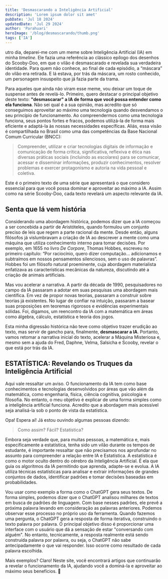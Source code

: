 ```yaml
---
title: 'Desmascarando a Inteligência Artificial'
description: 'Lorem ipsum dolor sit amet'
pubDate: 'Jul 18 2024'
updatedDate: 'Jul 29 2024'
author: 'Parahuari'
heroImage: '/blog/desmascarando/thumb.png'
tags: ['IA']
---
```


<CapitalLetter letter='O' />utro dia, deparei-me com um meme sobre Inteligência Artificial (IA) em minha *timeline*. Ele fazia uma referência ao clássico epílogo dos desenhos do Scooby-Doo, em que o vilão é desmascarado e revelada sua verdadeira identidade. Para quem não conhece, ao final de cada episódio, a “máscara” do vilão era retirada. E lá estava, por trás da máscara, um rosto conhecido, um personagem insuspeito que já fazia parte da trama. 

Para aqueles que ainda não viram esse meme, vou deixar um toque de suspense antes de revelá-lo. Primeiro, quero destacar o principal objetivo deste texto: **"desmascarar" a IA de forma que você possa entender como ela funciona**. Não sei qual é a sua opinião, mas acredito que só conseguimos aproveitar ao máximo uma tecnologia quando desvendamos o seu princípio de funcionamento. Ao compreendermos como uma tecnologia funciona, seus pontos fortes e fracos, podemos utilizá-la de forma mais eficiente e adaptá-la às nossas necessidades específicas. Aliás, essa visão é compartilhada no Brasil como uma das competências da Base Nacional Comum Curricular (BNCC):

<div class="bg-light my-4 p-3 p-md-4">
<blockquote class="blockquote">
Compreender, utilizar e criar tecnologias digitais de informação e comunicação de forma crítica, significativa, reflexiva e ética nas diversas práticas sociais (incluindo as escolares) para se comunicar, acessar e disseminar informações, produzir conhecimentos, resolver problemas e exercer protagonismo e autoria na vida pessoal e coletiva.
</blockquote>
</div>

Este é o primeiro texto de uma série que apresentará o que considero essencial para que você possa dominar e aproveitar ao máximo a IA. Assim como na série Scooby-Doo, cada texto revelará um aspecto relevante da IA.

<Imagem img='/blog/desmascarando/brinquedo.jfif' caption='Imagem Brinquedos Jada – Van Mystery Machine Scooby-Doo.'/>

## Senta que lá vem história
Considerando uma abordagem histórica, podemos dizer que a IA começou a ser concebida a partir de Aristóteles, quando formulou um conjunto preciso de leis que regem a parte racional da mente. Desde então, alguns filósofos já vislumbravam a criação de IA ao descrever a mente como uma máquina que utiliza conhecimento interno para tomar decisões. Por exemplo, em 1655 no livro *De Corpore*, Thomas Hobbes, escreveu no primeiro capítulo: “Por raciocínio, quero dizer computação… adicionamos e subtraímos em nossos pensamentos silenciosos, sem o uso de palavras”. Hobbes foi um filósofo natural proeminente, cuja abordagem materialista enfatizava as características mecânicas da natureza, discutindo até a criação de animais artificiais.

Mas vou acelerar a narrativa. A partir da década de 1990, pesquisadores no campo da IA passaram a adotar em suas pesquisas uma abordagem mais científica. Em vez de propor novas teorias, passaram a construir sobre teorias já existentes. No lugar de confiar na intuição, passaram a basear suas proposições em teoremas rigorosos e evidências experimentais sólidas. Foi, digamos, um reencontro da IA com a matemática em áreas como álgebra, cálculo, estatística e teoria dos jogos.

Esta minha digressão histórica não teve como objetivo trazer erudição ao texto, mas servir de gancho para, finalmente, **desmascarar a IA**. Portanto, vamos retomar a narrativa inicial do texto, acelerar a Máquina Misteriosa e, mesmo sem a ajuda do Fred, Daphne, Velma, Salsicha e Scooby, revelar o que está por trás da IA.

<center>
<Imagem img='/blog/desmascarando/desmascarando.jfif' caption='Imagem gerada com o Imgflip – Meme generator – Scooby doo mask reveal.'/>
</center>

## ESTATÍSTICA: Revelando os Truques da Inteligência Artificial
Aqui vale ressaltar um aviso. O funcionamento da IA tem como base conhecimentos e tecnologias desenvolvidos por áreas que vão além da matemática, como engenharia, física, ciência cognitiva, psicologia e filosofia. No entanto, o meu objetivo é explicar de uma forma simples como a inteligência artificial funciona. Acredito que a abordagem mais acessível seja analisá-la sob o ponto de vista da estatística. 

Opa! Espera aí! Já estou ouvindo algumas pessoas dizendo: 

<div class="bg-light my-4 p-3 p-md-4">
<blockquote class="blockquote">
Como assim? Fácil? Estatística?
</blockquote>
</div>

Embora seja verdade que, para muitas pessoas, a matemática e, mais especificamente a estatística, tenha sido um vilão durante os tempos de estudante, é importante ressaltar que não precisamos nos aprofundar no assunto para compreender a relação entre IA e Estatística. A estatística é como o motor oculto dentro do cérebro da Inteligência Artificial. É ela que guia os algoritmos da IA permitindo que aprenda, adapte-se e evolua. A IA utiliza técnicas estatísticas para analisar e extrair informações de grandes conjuntos de dados, identificar padrões e tomar decisões baseadas em probabilidades.

Vou usar como exemplo a forma como o ChatGPT gera seus textos. De forma simples, podemos dizer que o ChatGPT analisou milhares de textos em busca de padrões de linguagem. Com base nesses padrões, ele prevê a próxima palavra levando em consideração as palavras anteriores. Podemos observar esse processo no próprio uso da ferramenta. Quando fazemos uma pergunta, o ChatGPT gera a resposta de forma iterativa, construindo o texto palavra por palavra. O principal objetivo disso é proporcionar uma interface com o usuário que dá a sensação de estar "conversando com alguém". No entanto, tecnicamente, a resposta realmente está sendo construída palavra por palavra, ou seja, o ChatGPT não sabe antecipadamente o que vai responder. Isso ocorre como resultado de cada palavra escolhida.

Mais exemplos? Claro! Neste site, você encontrará artigos que continuarão a revelar o funcionamento da IA, ajudando você a dominá-la e aproveitar ao máximo seus benefícios. 🙂

<Parau />